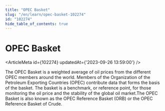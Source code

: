```yaml
---
title: "OPEC Basket"
slug: "/en/learn/opec-basket-102274"
id: "102274"
hide_table_of_contents: true
---
```



# OPEC Basket

<ArticleMeta id={102274} updatedAt={'2023-09-26 13:59:00'} />
<div className='border-solid border-b border-t-0 my-4 border-[var(--ifm-color-gray-300)]' />

The OPEC Basket is a weighted average of oil prices from the different OPEC members around the world. Members of the Organization of the Petroleum Exporting Countries (OPEC) contribute data that forms the basis of the basket. The basket is a benchmark, or reference point, for those monitoring the oil price and the stability of the global oil market.The OPEC Basket is also known as the OPEC Reference Basket (ORB) or the OPEC Reference Basket of Crude.
